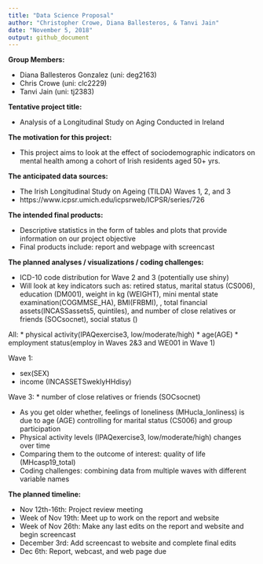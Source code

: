 ```yaml
---
title: "Data Science Proposal"
author: "Christopher Crowe, Diana Ballesteros, & Tanvi Jain"
date: "November 5, 2018"
output: github_document
---
```


**Group Members:**

* Diana Ballesteros Gonzalez (uni: deg2163) 
* Chris Crowe (uni: clc2229) 
* Tanvi Jain (uni: tj2383)

**Tentative project title:** 

* Analysis of a Longitudinal Study on Aging Conducted in Ireland 

**The motivation for this project:**

* This project aims to look at the effect of sociodemographic indicators on mental health among a cohort of Irish residents aged 50+ yrs.

**The anticipated data sources:**

* The Irish Longitudinal Study on Ageing (TILDA) Waves 1, 2, and 3
* https://www.icpsr.umich.edu/icpsrweb/ICPSR/series/726

**The intended final products:** 

* Descriptive statistics in the form of tables and plots that provide information on our project objective
* Final products include: report and webpage with screencast

**The planned analyses / visualizations / coding challenges:**

* ICD-10 code distribution for Wave 2 and 3 (potentially use shiny)
* Will look at key indicators such as: retired status, marital status (CS006), education (DM001), weight in kg (WEIGHT), mini mental state examination(COGMMSE_HA), BMI(FRBMI), , total financial assets(INCASSassets5, quintiles),  and number of close relatives or friends (SOCsocnet), social status ()

All: 
* physical activity(IPAQexercise3, low/moderate/high)
* age(AGE)
* employment status(employ in Waves 2&3 and WE001 in Wave 1)

Wave 1: 

* sex(SEX)
* income (INCASSETSweklyHHdisy)

Wave 3: 
* number of close relatives or friends (SOCsocnet)


* As you get older whether, feelings of loneliness (MHucla_lonliness) is due to age (AGE) controlling for marital status (CS006) and group participation 
* Physical activity levels (IPAQexercise3, low/moderate/high) changes over time 
* Comparing them to the outcome of interest: quality of life (MHcasp19_total) 
* Coding challenges: combining data from multiple waves with different variable names 

**The planned timeline:**

* Nov 12th-16th: Project review meeting 
* Week of Nov 19th: Meet up to work on the report and website  
* Week of Nov 26th: Make any last edits on the report and website and begin screencast 
* December 3rd: Add screencast to website and complete final edits 
* Dec 6th: Report, webcast, and web page due 